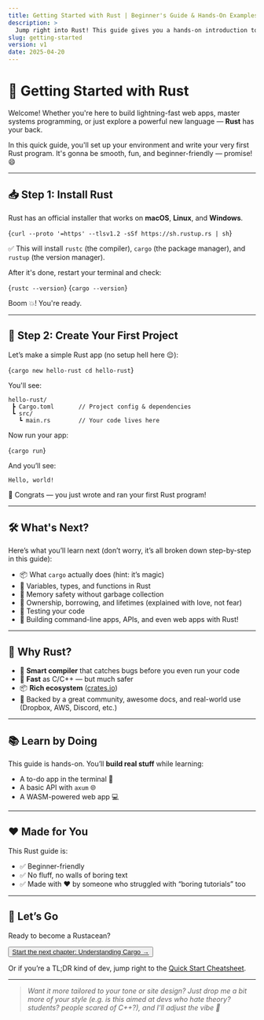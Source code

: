 ```yaml
---
title: Getting Started with Rust | Beginner's Guide & Hands-On Examples
description: >
  Jump right into Rust! This guide gives you a hands-on introduction to Rust's syntax, features, and what makes it unique. Perfect for beginners and those curious about modern systems programming.
slug: getting-started
version: v1
date: 2025-04-20
---
```


# 🦀 Getting Started with Rust

<Alert variant="success">
  <AlertTitle>Welcome!</AlertTitle>
  <AlertDescription>
    Whether you're here to build lightning-fast web apps, master systems programming, or just explore a powerful new language — <strong>Rust</strong> has your back.
  </AlertDescription>
</Alert>

In this quick guide, you'll set up your environment and write your very first Rust program. It's gonna be smooth, fun, and beginner-friendly — promise! 😄

---

## 📥 Step 1: Install Rust

Rust has an official installer that works on <strong>macOS</strong>, <strong>Linux</strong>, and <strong>Windows</strong>.

<CodeBlock language="bash">{`curl --proto '=https' --tlsv1.2 -sSf https://sh.rustup.rs | sh`}</CodeBlock>

<Alert variant="secondary">
  <AlertDescription>
    ✅ This will install <code>rustc</code> (the compiler), <code>cargo</code> (the package manager), and <code>rustup</code> (the version manager).
  </AlertDescription>
</Alert>

After it's done, restart your terminal and check:

<CodeBlock language="bash">{`rustc --version`}</CodeBlock>
<CodeBlock language="bash">{`cargo --version`}</CodeBlock>

Boom 💥! You're ready.

---

## 📂 Step 2: Create Your First Project

Let’s make a simple Rust app (no setup hell here 😌):

<CodeBlock language="bash">{`cargo new hello-rust
cd hello-rust`}</CodeBlock>

You'll see:

```text
hello-rust/
 ┣ Cargo.toml       // Project config & dependencies
 ┗ src/
   ┗ main.rs        // Your code lives here
```

Now run your app:

<CodeBlock language="bash">{`cargo run`}</CodeBlock>

And you’ll see:

```text
Hello, world!
```

🎉 Congrats — you just wrote and ran your first Rust program!

---

## 🛠 What's Next?

Here’s what you’ll learn next (don’t worry, it’s all broken down step-by-step in this guide):

- 📦 What <code>cargo</code> actually does (hint: it’s magic)
- 🧠 Variables, types, and functions in Rust
- 🔐 Memory safety without garbage collection
- 🧵 Ownership, borrowing, and lifetimes (explained with love, not fear)
- 🧪 Testing your code
- 🧰 Building command-line apps, APIs, and even web apps with Rust!

---

## 💬 Why Rust?

- 🧠 **Smart compiler** that catches bugs before you even run your code
- 🚀 **Fast** as C/C++ — but much safer
- 📦 **Rich ecosystem** ([crates.io](https://crates.io))
- 🤝 Backed by a great community, awesome docs, and real-world use (Dropbox, AWS, Discord, etc.)

---

## 📚 Learn by Doing

This guide is hands-on. You’ll <strong>build real stuff</strong> while learning:

- A to-do app in the terminal 📝
- A basic API with <code>axum</code> 🌐
- A WASM-powered web app 💻

---

## ❤️ Made for You

<Alert variant="success">
  <AlertDescription>
    This Rust guide is:
    <ul>
      <li>✅ Beginner-friendly</li>
      <li>✅ No fluff, no walls of boring text</li>
      <li>✅ Made with ❤️ by someone who struggled with “boring tutorials” too</li>
    </ul>
  </AlertDescription>
</Alert>

---

## 🚀 Let’s Go

Ready to become a Rustacean?

<Button asChild size="lg">
  <a href="#">Start the next chapter: Understanding Cargo →</a>
</Button>

Or if you’re a TL;DR kind of dev, jump right to the <a href="#">Quick Start Cheatsheet</a>.

---

<blockquote>
  <em>Want it more tailored to your tone or site design? Just drop me a bit more of your style (e.g. is this aimed at devs who hate theory? students? people scared of C++?), and I’ll adjust the vibe 💪</em>
</blockquote>
